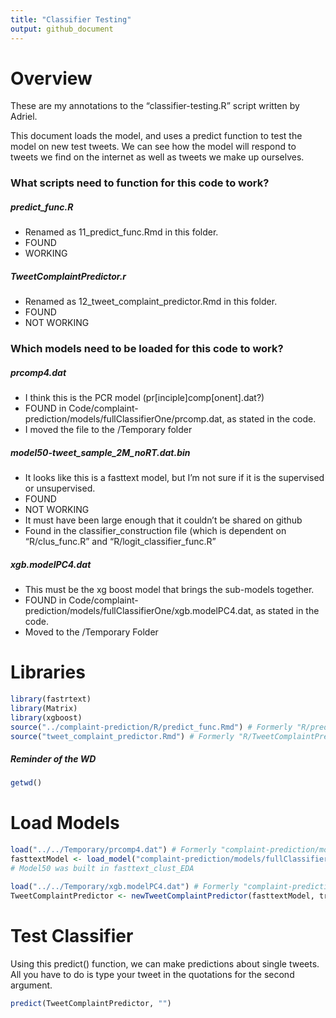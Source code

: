 ```yaml
---
title: "Classifier Testing"
output: github_document
---
```

# Overview
These are my annotations to the "classifier-testing.R" script written by Adriel.

This document loads the model, and uses a predict function to test the model on new test tweets. We can see how the model will respond to tweets we find on the internet as well as tweets we make up ourselves. 

### What scripts need to function for this code to work?
##### predict_func.R
* Renamed as 11_predict_func.Rmd in this folder.
* FOUND
* WORKING

##### TweetComplaintPredictor.r
* Renamed as 12_tweet_complaint_predictor.Rmd in this folder.
* FOUND
* NOT WORKING

### Which models need to be loaded for this code to work?
##### prcomp4.dat 
* I think this is the PCR model (pr[inciple]comp[onent].dat?)
* FOUND in Code/complaint-prediction/models/fullClassifierOne/prcomp.dat, as stated in the code.
* I moved the file to the /Temporary folder

##### model50-tweet_sample_2M_noRT.dat.bin 
* It looks like this is a fasttext model, but I'm not sure if it is the supervised or unsupervised.
* FOUND
* NOT WORKING
* It must have been large enough that it couldn't be shared on github
* Found in the classifier_construction file (which is dependent on "R/clus_func.R" and "R/logit_classifier_func.R"

##### xgb.modelPC4.dat
* This must be the xg boost model that brings the sub-models together.
* FOUND in Code/complaint-prediction/models/fullClassifierOne/xgb.modelPC4.dat, as stated in the code.
* Moved to the /Temporary Folder


# Libraries
```r
library(fastrtext)
library(Matrix)
library(xgboost)
source("../complaint-prediction/R/predict_func.Rmd") # Formerly "R/predict_func.R" in Adriel's original code
source("tweet_complaint_predictor.Rmd") # Formerly "R/TweetComplaintPredictor.r" in Adriel's original code
```

##### Reminder of the WD
```r
getwd()
```


# Load Models
```r
load("../../Temporary/prcomp4.dat") # Formerly "complaint-prediction/models/fullClassifierOne/prcomp4.dat" in Adriel's original code
fasttextModel <- load_model("complaint-prediction/models/fullClassifierOne/model50-tweet_sample_2M_noRT.dat.bin")
# Model50 was built in fasttext_clust_EDA

load("../../Temporary/xgb.modelPC4.dat") # Formerly "complaint-prediction/models/fullClassifierOne/xgb.modelPC4.dat" in Adriel's original code
TweetComplaintPredictor <- newTweetComplaintPredictor(fasttextModel, train.pr, bst, PC4)

```

# Test Classifier
Using this predict() function, we can make predictions about single tweets. All you have to do is type your tweet in the quotations for the second argument. 
```r
predict(TweetComplaintPredictor, "")

```

